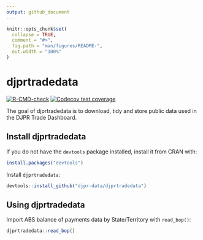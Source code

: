 ```yaml
---
output: github_document
---
```


<!-- README.md is generated from README.Rmd. Please edit that file -->

```r
knitr::opts_chunk$set(
  collapse = TRUE,
  comment = "#>",
  fig.path = "man/figures/README-",
  out.width = "100%"
)
```

# djprtradedata

<!-- badges: start -->
[![R-CMD-check](https://github.com/djpr-data/djprtradedata/workflows/R-CMD-check/badge.svg)](https://github.com/djpr-data/djprtradedata/actions)
[![Codecov test coverage](https://codecov.io/gh/djpr-data/djprtradedata/branch/main/graph/badge.svg)](https://codecov.io/gh/djpr-data/djprtradedata?branch=main)
<!-- badges: end -->

The goal of djprtradedata is to download, tidy and store public data used in the DJPR Trade Dashboard.

## Install djprtradedata

If you do not have the `devtools` package installed, install it from CRAN with: 
```r
install.packages("devtools")
```

Install `djprtradedata`:
```r
devtools::install_github("djpr-data/djprtradedata")
```

## Using djprtradedata

Import ABS balance of payments data by State/Territory with `read_bop()`:

```r
djprtradedata::read_bop()
```
